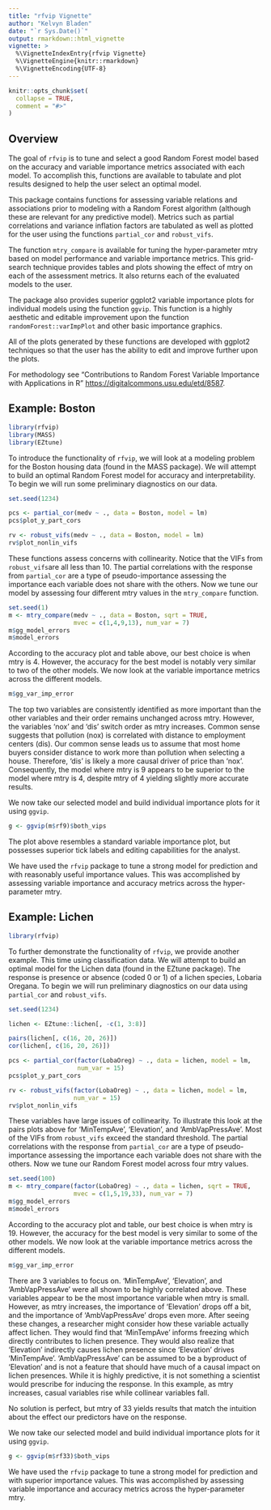 ```yaml
---
title: "rfvip Vignette"
author: "Kelvyn Bladen"
date: "`r Sys.Date()`"
output: rmarkdown::html_vignette
vignette: >
  %\VignetteIndexEntry{rfvip Vignette}
  %\VignetteEngine{knitr::rmarkdown}
  %\VignetteEncoding{UTF-8}
---
```


```r
knitr::opts_chunk$set(
  collapse = TRUE,
  comment = "#>"
)
```

## Overview

The goal of `rfvip` is to tune and select a good Random Forest model based on 
the accuracy and variable importance metrics associated with each model. To 
accomplish this, functions are available to tabulate and plot results designed 
to help the user select an optimal model. 

This package contains functions for assessing variable relations and 
associations prior to modeling with a Random Forest algorithm (although these 
are relevant for any predictive model). Metrics such as partial correlations 
and variance inflation factors are tabulated as well as plotted for the user 
using the functions `partial_cor` and `robust_vifs`. 

The function `mtry_compare` is available for tuning the hyper-parameter mtry 
based on model performance and variable importance metrics. This grid-search 
technique provides tables and plots showing the effect of mtry on each of the 
assessment metrics. It also returns each of the evaluated models to the user.

The package also provides superior ggplot2 variable importance plots for 
individual models using the function `ggvip`. This function is a highly 
aesthetic and editable improvement upon the function `randomForest::varImpPlot`
and other basic importance graphics.

All of the plots generated by these functions are developed with ggplot2 
techniques so that the user has the ability to edit and improve further upon 
the plots.

For methodology see "Contributions to Random Forest Variable Importance with 
Applications in R" <https://digitalcommons.usu.edu/etd/8587>.

## Example: Boston

```r
library(rfvip)
library(MASS)
library(EZtune)
```

To introduce the functionality of `rfvip`, we will look at a modeling problem 
for the Boston housing data (found in the MASS package). We will attempt to 
build an optimal Random Forest model for accuracy and interpretability. To 
begin we will run some preliminary diagnostics on our data.

```r
set.seed(1234)

pcs <- partial_cor(medv ~ ., data = Boston, model = lm)
pcs$plot_y_part_cors

rv <- robust_vifs(medv ~ ., data = Boston, model = lm)
rv$plot_nonlin_vifs
```

These functions assess concerns with collinearity. Notice that the VIFs from 
`robust_vifs`are all less than 10. The partial correlations with the response 
from `partial_cor` are a type of pseudo-importance assessing the importance 
each variable does not share with the others. Now we tune our model by 
assessing four different mtry values in the `mtry_compare` function.

```r
set.seed(1)
m <- mtry_compare(medv ~ ., data = Boston, sqrt = TRUE, 
                  mvec = c(1,4,9,13), num_var = 7)
m$gg_model_errors
m$model_errors
```

According to the accuracy plot and table above, our best choice is when mtry is 
4. However, the accuracy for the best model is notably very similar to two of 
the other models. We now look at the variable importance metrics across the 
different models.

```r
m$gg_var_imp_error
```

The top two variables are consistently identified as more important than the 
other variables and their order remains unchanged across mtry. However, the 
variables 'nox' and 'dis' switch order as mtry increases. Common sense suggests 
that pollution (nox) is correlated with distance to employment centers (dis). 
Our common sense leads us to assume that most home buyers consider distance to 
work more than pollution when selecting a house. Therefore, 'dis' is likely a 
more causal driver of price than 'nox'. Consequently, the model where mtry is 9 
appears to be superior to the model where mtry is 4, despite mtry of 4 yielding slightly more accurate results.

We now take our selected model and build individual importance plots for it 
using `ggvip`.

```r
g <- ggvip(m$rf9)$both_vips
```

The plot above resembles a standard variable importance plot, but possesses 
superior tick labels and editing capabilities for the analyst. 

We have used the `rfvip` package to tune a strong model for prediction and with 
reasonably useful importance values. This was accomplished by assessing 
variable importance and accuracy metrics across the hyper-parameter mtry.

## Example: Lichen

```r
library(rfvip)
```

To further demonstrate the functionality of `rfvip`, we provide another 
example. This time using classification data. We will attempt to build an 
optimal model for the Lichen data (found in the EZtune package). The response 
is presence or absence (coded 0 or 1) of a lichen species, Lobaria Oregana. To 
begin we will run preliminary diagnostics on our data using `partial_cor` and 
`robust_vifs`.

```r
set.seed(1234)

lichen <- EZtune::lichen[, -c(1, 3:8)]

pairs(lichen[, c(16, 20, 26)])
cor(lichen[, c(16, 20, 26)])

pcs <- partial_cor(factor(LobaOreg) ~ ., data = lichen, model = lm, 
                   num_var = 15)
pcs$plot_y_part_cors

rv <- robust_vifs(factor(LobaOreg) ~ ., data = lichen, model = lm, 
                  num_var = 15)
rv$plot_nonlin_vifs
```

These variables have large issues of collinearity. To illustrate this look at 
the pairs plots above for 'MinTempAve', 'Elevation', and 'AmbVapPressAve'. Most 
of the VIFs from `robust_vifs` exceed the standard threshold. The partial 
correlations with the response from `partial_cor` are a type of 
pseudo-importance assessing the importance each variable does not share with 
the others. Now we tune our Random Forest model across four mtry values.

```r
set.seed(100)
m <- mtry_compare(factor(LobaOreg) ~ ., data = lichen, sqrt = TRUE, 
                  mvec = c(1,5,19,33), num_var = 7)
m$gg_model_errors
m$model_errors
```

According to the accuracy plot and table, our best choice is when mtry is 19. 
However, the accuracy for the best model is very similar to some of the other 
models. We now look at the variable importance metrics across the different 
models.

```r
m$gg_var_imp_error
```

There are 3 variables to focus on. 'MinTempAve', 'Elevation', and 
'AmbVapPressAve' were all shown to be highly correlated above. These variables 
appear to be the most importance variable when mtry is small. However, as mtry 
increases, the importance of 'Elevation' drops off a bit, and the importance of 
'AmbVapPressAve' drops even more. After seeing these changes, a researcher 
might consider how these variable actually affect lichen. They would find that 
'MinTempAve' informs freezing which directly contributes to lichen presence. 
They would also realize that 'Elevation' indirectly causes lichen presence 
since 'Elevation' drives 'MinTempAve'. 'AmbVapPressAve' can be assumed to be a 
byproduct of 'Elevation' and is not a feature that should have much of a causal 
impact on lichen presences. While it is highly predictive, it is not something 
a scientist would prescribe for inducing the response. In this example, as mtry 
increases, casual variables rise while collinear variables fall.

No solution is perfect, but mtry of 33 yields results that match the intuition 
about the effect our predictors have on the response.

We now take our selected model and build individual importance plots for it 
using `ggvip`.

```r
g <- ggvip(m$rf33)$both_vips
```

We have used the `rfvip` package to tune a strong model for prediction and with 
superior importance values. This was accomplished by assessing variable 
importance and accuracy metrics across the hyper-parameter mtry.
